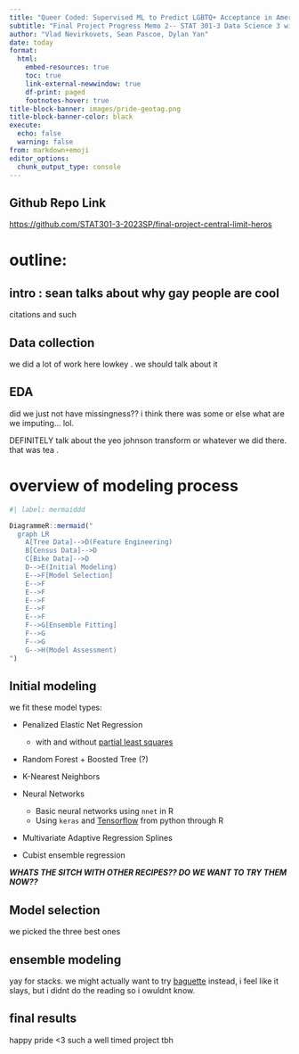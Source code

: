 ```yaml
---
title: "Queer Coded: Supervised ML to Predict LGBTQ+ Acceptance in American Neighborhoods"
subtitle: "Final Project Progress Memo 2-- STAT 301-3 Data Science 3 with R"
author: "Vlad Nevirkovets, Sean Pascoe, Dylan Yan"
date: today
format: 
  html:
    embed-resources: true
    toc: true
    link-external-newwindow: true
    df-print: paged
    footnotes-hover: true
title-block-banner: images/pride-geotag.png
title-block-banner-color: black
execute:
  echo: false
  warning: false
from: markdown+emoji
editor_options: 
  chunk_output_type: console
---
```

::: {.callout-tip icon="false"}
## Github Repo Link

<https://github.com/STAT301-3-2023SP/final-project-central-limit-heros>
:::


# outline:

## intro : sean talks about why gay people are cool

citations and such


## Data collection

we did a lot of work here lowkey . we should talk about it


## EDA 

did we just not have missingness?? i think there was some or else what are we imputing... lol.

DEFINITELY talk about the yeo johnson transform or whatever we did there. that was tea .


# overview of modeling process

```r
#| label: mermaiddd

DiagrammeR::mermaid("
  graph LR
    A[Tree Data]-->D(Feature Engineering)
    B[Census Data]-->D
    C[Bike Data]-->D
    D-->E(Initial Modeling)
    E-->F[Model Selection]
    E-->F
    E-->F
    E-->F
    E-->F
    E-->F
    F-->G[Ensemble Fitting]
    F-->G
    F-->G
    G-->H(Model Assessment)
")
```


## Initial modeling

we fit these model types:

- Penalized Elastic Net Regression
    - with and without [partial least squares](https://en.wikipedia.org/wiki/Partial_least_squares_regression)

- Random Forest + Boosted Tree (?)

- K-Nearest Neighbors

- Neural Networks 
  - Basic neural networks using `nnet` in R
  - Using `keras` and [Tensorflow](https://www.tensorflow.org/) from python through R
  
- Multivariate Adaptive Regression Splines

- Cubist ensemble regression


***WHATS THE SITCH WITH OTHER RECIPES?? DO WE WANT TO TRY THEM NOW??***


## Model selection 

we picked the three best ones

## ensemble modeling

yay for stacks. we might actually want to try [baguette](https://baguette.tidymodels.org/index.html) instead, i feel like it slays, but i didnt do the reading so i owuldnt know.


## final results

happy pride <3 such a well timed project tbh

